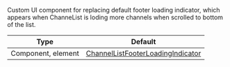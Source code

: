 Custom UI component for replacing default footer loading indicator, which appears when ChanneList is loding more channels when scrolled to bottom of the list.

<!-- TODO: Change to new docs -->
| Type | Default |
| - | - |
| Component, element | [ChannelListFooterLoadingIndicator](https://github.com/GetStream/stream-chat-react-native/blob/master/package/src/components/ChannelList/ChannelListFooterLoadingIndicator.tsx) |
